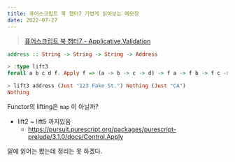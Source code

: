 ```yaml
---
title: 퓨어스크립트 북 챕터7 가볍게 읽어보는 메모장
date: 2022-07-27
---
```


> [퓨어스크립트 북 챕터7 - Applicative Validation](https://book.purescript.org/chapter7.html)

```purescript
address :: String -> String -> String -> Address

> :type lift3
forall a b c d f. Apply f => (a -> b -> c -> d) -> f a -> f b -> f c -> f d

> lift3 address (Just "123 Fake St.") Nothing (Just "CA")
Nothing
```

Functor의 lifting은 `map` 이 아닐까?

- lift2 ~ lift5 까지있음
	- https://pursuit.purescript.org/packages/purescript-prelude/3.1.0/docs/Control.Apply


밑에 읽어는 봤는데 정리는 못 하겠다.